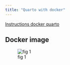 ```yaml
---
title: "Quarto with docker"
---
```



[Instructions docker quarto](https://www.r-bloggers.com/2022/07/how-to-set-up-quarto-with-docker-part-1-static-content/){.external} 


:::{.callout-note  collapse="false" }

## Docker image

![fig 1](../images/dockerimagequarto.PNG)
:::
